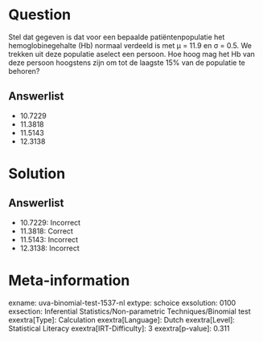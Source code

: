 Question
========

Stel dat gegeven is dat voor een bepaalde patiëntenpopulatie het
hemoglobinegehalte (Hb) normaal verdeeld is met μ = 11.9 en σ = 0.5. We
trekken uit deze populatie aselect een persoon. Hoe hoog mag het Hb van
deze persoon hoogstens zijn om tot de laagste 15% van de populatie te
behoren?

Answerlist
----------

* 10.7229
* 11.3818
* 11.5143
* 12.3138

Solution
========

Answerlist
----------

* 10.7229: Incorrect
* 11.3818: Correct
* 11.5143: Incorrect
* 12.3138: Incorrect

Meta-information
================
exname: uva-binomial-test-1537-nl
extype: schoice
exsolution: 0100
exsection: Inferential Statistics/Non-parametric Techniques/Binomial test
exextra[Type]: Calculation
exextra[Language]: Dutch
exextra[Level]: Statistical Literacy
exextra[IRT-Difficulty]: 3
exextra[p-value]: 0.311
